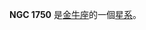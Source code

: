 {{NGCInfoBox|NGCID=NGC 1750|發現者=弗里德里希·威廉·赫歇爾|發現日期=1785年12月26日|其他編號=|曆元=J2000.0|赤經=5時3分54秒
|赤緯=23°39'30"|星座=金牛座|星體=星系|星等=|表面亮度=|藍等=}}

'''NGC 1750''' 是[[金牛座|金牛座]]的一個[[星系|星系]]。

{{NGCReference|1750}}

{{Catalogs|NGC=1750}}